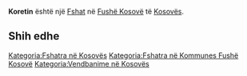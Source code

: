 {{Fshat në Kosovës
 | Emri                = Koretin
| sqi_N_name = Koretin
| sqi_N_FULL_NAME_RO = Koretin
| sqi_N_FULL_NAME_ND_RO = Koretin
| sqi_N_SORT_NAME_RG = KORETIN
| sqi_N_FULL_NAME_RG = Koretin
| sqi_N_FULL_NAME_ND_RG = Koretin
| srp_N_name = Koretin
| srp_N_FULL_NAME_RO = Koretin
| srp_N_FULL_NAME_ND_RO = Koretin
| srp_N_SORT_NAME_RG = KORETIN
| srp_N_FULL_NAME_RG = Koretin
| srp_N_FULL_NAME_ND_RG = Koretin
| srp_NS_name = Коретин
| srp_NS_FULL_NAME_RO = Коретин
| srp_NS_FULL_NAME_ND_RO = Коретин
| srp_NS_SORT_NAME_RG = КОРЕТИН
| srp_NS_FULL_NAME_RG = Коретин
| srp_NS_FULL_NAME_ND_RG = Коретин
| std_V_name = Koretini
| std_V_FULL_NAME_RO = Koretini
| std_V_FULL_NAME_ND_RO = Koretini
| std_V_SORT_NAME_RG = KORETINI
| std_V_FULL_NAME_RG = Koretini
| std_V_FULL_NAME_ND_RG = Koretini

 | Emri (Rasa dhanore) = 
 | Figura              = 
 | Shteti              = Kosovo
 | Komuna              = Fushë Kosovë
 | Kodi postar         = 
 | Sipërfaqja          = 

 | Popullsia           = 

 | Regj. i popullsisë  = 
 | Dend. e popullsisë  = 
 | Faqja zyrtare       = 
 <!--- Koordinatat ----> 
 | Gjerësia            = 42.556944
 | Gjatësia            = 21.593056
 | Lartësia            = 
}}
'''Koretin''' është një [[Fshat]] në [[Fushë Kosovë]] të [[Kosovës]].

<!-- == Gjeografia == -->
<!-- == Historia == -->
<!-- == Demografia == -->
== Shih edhe ==
{{Komuna Fushë Kosovë}}
{{Kosovo-Administrata-Cung}}

[[Kategoria:Fshatra në Kosovës]]
[[Kategoria:Fshatra në Kommunes Fushë Kosovë]]
[[Kategoria:Vendbanime në Kosovës]]